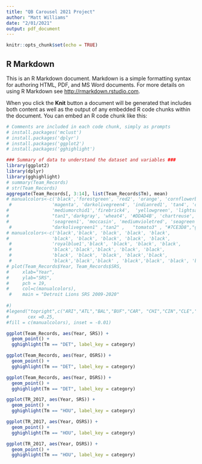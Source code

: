 ```yaml
---
title: "QB Carousel 2021 Project"
author: "Matt Williams"
date: "2/01/2021"
output: pdf_document
---
```


```r
knitr::opts_chunk$set(echo = TRUE)
```

## R Markdown

This is an R Markdown document. Markdown is a simple formatting syntax for authoring HTML, PDF, and MS Word documents. For more details on using R Markdown see <http://rmarkdown.rstudio.com>.

When you click the **Knit** button a document will be generated that includes both content as well as the output of any embedded R code chunks within the document. You can embed an R code chunk like this:
```r
# Comments are included in each code chunk, simply as prompts
# install.packages('mclust')
# install.packages('dplyr')
# install.packages('ggplot2')
# install.packages('gghighlight')

```

```r
### Summary of data to understand the dataset and variables ###
library(ggplot2)
library(dplyr)
library(gghighlight)
# summary(Team_Records)
# str(Team_Records)
aggregate(Team_Records[, 3:14], list(Team_Records$Tm), mean)
# manualcolors<-c('black','forestgreen', 'red2', 'orange', 'cornflowerblue', 
 #               'magenta', 'darkolivegreen4', 'indianred1', 'tan4', 'darkblue', #
#                'mediumorchid1','firebrick4',  'yellowgreen', 'lightsalmon', 'tan3',
#                "tan1",'darkgray', 'wheat4', '#DDAD4B', 'chartreuse', 
#                'seagreen1', 'moccasin', 'mediumvioletred', 'seagreen','cadetblue1',
 #               "darkolivegreen1" ,"tan2" ,   "tomato3" , "#7CE3D8","gainsboro")
# manualcolors<-c('black','black', 'black', 'black', 'black', 
#                'black', 'black', 'black', 'black', 'black', 
 #               'royalblue1','black', 'black', 'black', 'black',
 #               'black','black','black', 'black', 'black', 
 #               'black', 'black', 'black', 'black','black',
 #               'black','black','black' , 'black','black', 'black', 'black')
# plot(Team_Records$Year, Team_Records$SRS,
#     xlab="Year",
#     ylab="SRS",
#     pch = 19,
#     col=c(manualcolors),
 #    main = "Detroit Lions SRS 2009-2020"
 
#)
#legend("topright",c("ARI","ATL","BAL","BUF","CAR", "CHI","CIN","CLE","DAL","DEN","DET","GB","HOU","IND","JAC","KC","LAC","LAR","LV","MIA","MIN","NE","NO","NYG","NYJ","PHI","PIT","SEA","SF","TB","TEN","WFT"), 
#       cex =0.25,
#fill = c(manualcolors), inset = -0.01)

ggplot(Team_Records, aes(Year, SRS)) +
  geom_point() +
  gghighlight(Tm == "DET", label_key = category)

ggplot(Team_Records, aes(Year, OSRS)) +
  geom_point() +
  gghighlight(Tm == "DET", label_key = category)

ggplot(Team_Records, aes(Year, DSRS)) +
  geom_point() +
  gghighlight(Tm == "DET", label_key = category)

```

```r
ggplot(TR_2017, aes(Year, SRS)) +
  geom_point() +
  gghighlight(Tm == "HOU", label_key = category)

ggplot(TR_2017, aes(Year, OSRS)) +
  geom_point() +
  gghighlight(Tm == "HOU", label_key = category)

ggplot(TR_2017, aes(Year, DSRS)) +
  geom_point() +
  gghighlight(Tm == "HOU", label_key = category)

```
```r


```
